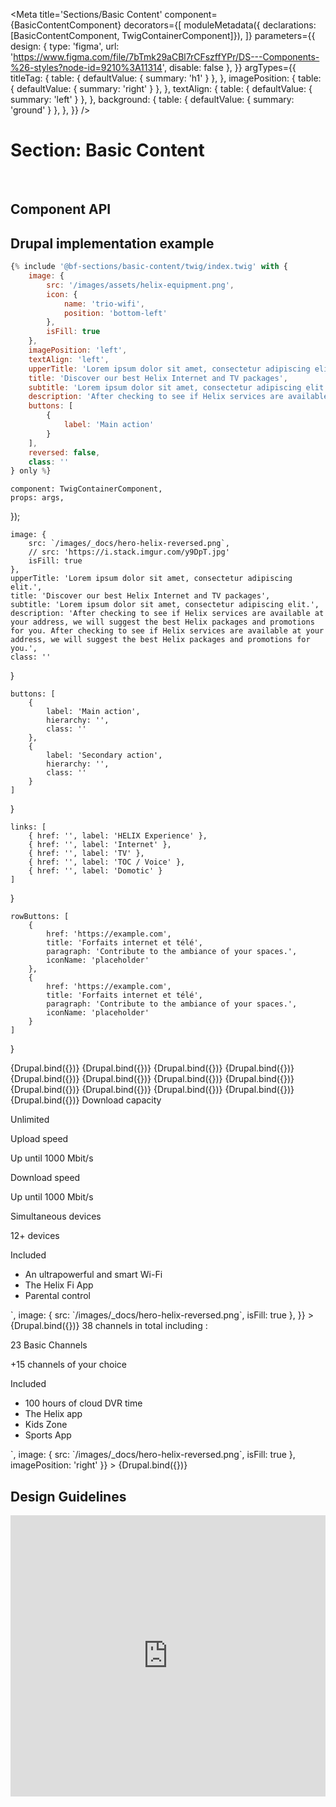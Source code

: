 
<Meta
    title='Sections/Basic Content'
    component={BasicContentComponent}
    decorators={[
        moduleMetadata({ declarations: [BasicContentComponent, TwigContainerComponent]}),
    ]}
    parameters={{
        design: {
            type: 'figma',
            url: 'https://www.figma.com/file/7bTmk29aCBl7rCFszffYPr/DS---Components-%26-styles?node-id=9210%3A11314',
            disable: false
        },
    }}
    argTypes={{
        titleTag: {
            table: { defaultValue: { summary: 'h1' } },
        },
        imagePosition: {
            table: { defaultValue: { summary: 'right' } },
        },
        textAlign: {
            table: { defaultValue: { summary: 'left' } },
        },
        background: {
            table: { defaultValue: { summary: 'ground' } },
        },
    }}
/>

# Section: Basic Content

<br/>

## Component API

<ArgsTable of={BasicContentComponent} />


## Drupal implementation example

```jsx
{% include '@bf-sections/basic-content/twig/index.twig' with {
    image: {
        src: '/images/assets/helix-equipment.png',
        icon: {
            name: 'trio-wifi',
            position: 'bottom-left'
        },
        isFill: true
    },
    imagePosition: 'left',
    textAlign: 'left',
    upperTitle: 'Lorem ipsum dolor sit amet, consectetur adipiscing elit.',
    title: 'Discover our best Helix Internet and TV packages',
    subtitle: 'Lorem ipsum dolor sit amet, consectetur adipiscing elit.',
    description: 'After checking to see if Helix services are available at your address, we will suggest the best Helix packages and promotions for you. After checking to see if Helix services are available at your address, we will suggest the best Helix packages and promotions for you.',
    buttons: [
        {
            label: 'Main action'
        }
    ],
    reversed: false,
    class: ''
} only %}
```


    component: TwigContainerComponent,
    props: args,
});

    image: {
        src: `/images/_docs/hero-helix-reversed.png`,
        // src: 'https://i.stack.imgur.com/y9DpT.jpg'
        isFill: true
    },
    upperTitle: 'Lorem ipsum dolor sit amet, consectetur adipiscing elit.',
    title: 'Discover our best Helix Internet and TV packages',
    subtitle: 'Lorem ipsum dolor sit amet, consectetur adipiscing elit.',
    description: 'After checking to see if Helix services are available at your address, we will suggest the best Helix packages and promotions for you. After checking to see if Helix services are available at your address, we will suggest the best Helix packages and promotions for you.',
    class: ''
}

    buttons: [
        {
            label: 'Main action',
            hierarchy: '',
            class: ''
        },
        {
            label: 'Secondary action',
            hierarchy: '',
            class: ''
        }
    ]
}

    links: [
        { href: '', label: 'HELIX Experience' },
        { href: '', label: 'Internet' },
        { href: '', label: 'TV' },
        { href: '', label: 'TOC / Voice' },
        { href: '', label: 'Domotic' }
    ]
}

    rowButtons: [
        {
            href: 'https://example.com',
            title: 'Forfaits internet et télé',
            paragraph: 'Contribute to the ambiance of your spaces.',
            iconName: 'placeholder'
        },
        {
            href: 'https://example.com',
            title: 'Forfaits internet et télé',
            paragraph: 'Contribute to the ambiance of your spaces.',
            iconName: 'placeholder'
        }
    ]
}

<Canvas withSource='none'>
    <Story
        name='Drupal'
        height='800px'
        args={{
            elementPath: 'sections/basic-content/_doc/template.drupal',
            ...commonProps,
            ...buttonsProps,
            image: null,
        }}
    >
        {Drupal.bind({})}
    </Story>
</Canvas>

<Canvas withSource='none'>
    <Story
        name='Drupal - With textAlign'
        height='800px'
        args={{
            elementPath: 'sections/basic-content/_doc/template.drupal',
            ...commonProps,
            ...buttonsProps,
            image: null,
            textAlign: 'center'
        }}
    >
        {Drupal.bind({})}
    </Story>
</Canvas>

<Canvas withSource='none'>
    <Story
        name='Drupal - With Links'
        height='800px'
        args={{
            elementPath: 'sections/basic-content/_doc/template.drupal',
            ...commonProps,
            image: null,
            ...linksProps,
        }}
    >
        {Drupal.bind({})}
    </Story>
</Canvas>

<Canvas withSource='none'>
    <Story
        name='Drupal - With rowButtons'
        height='800px'
        args={{
            elementPath: 'sections/basic-content/_doc/template.drupal',
            ...commonProps,
            image: null,
            ...rowButtonsProps,
        }}
    >
        {Drupal.bind({})}
    </Story>
</Canvas>

<Canvas withSource='none'>
    <Story
        name='Drupal - With image'
        height='800px'
        args={{
            elementPath: 'sections/basic-content/_doc/template.drupal',
            ...commonProps,
            image: {
                src: `/images/_docs/hero-helix-reversed.png`,
            }
        }}
    >
        {Drupal.bind({})}
    </Story>
</Canvas>

<Canvas withSource='none'>
    <Story
        name='Drupal - With image isFill true'
        height='800px'
        args={{
            elementPath: 'sections/basic-content/_doc/template.drupal',
            ...commonProps,
            image: {
                src: `/images/_docs/hero-helix-reversed.png`,
                isFill: true
            }
        }}
    >
        {Drupal.bind({})}
    </Story>
</Canvas>

<Canvas withSource='none'>
    <Story
        name='Drupal - With imagePosition right'
        height='800px'
        args={{
            elementPath: 'sections/basic-content/_doc/template.drupal',
            ...commonProps,
            imagePosition: 'right'
        }}
    >
        {Drupal.bind({})}
    </Story>
</Canvas>

<Canvas withSource='none'>
    <Story
        name='Drupal - With image icon position bottom-right'
        height='800px'
        args={{
            elementPath: 'sections/basic-content/_doc/template.drupal',
            ...commonProps,
            image: {
                src: `/images/_docs/hero-helix-reversed.png`,
                icon: {
                    name: 'trio-wifi',
                    position: 'bottom-right'
                },
                isFill: true
            }
        }}
    >
        {Drupal.bind({})}
    </Story>
</Canvas>

<Canvas withSource='none'>
    <Story
        name='Drupal - With image icon position bottom-left'
        height='800px'
        args={{
            elementPath: 'sections/basic-content/_doc/template.drupal',
            ...commonProps,
            image: {
                src: `/images/_docs/hero-helix-reversed.png`,
                icon: {
                    name: 'trio-wifi',
                    position: 'bottom-left'
                },
                isFill: true
            }
        }}
    >
        {Drupal.bind({})}
    </Story>
</Canvas>

<Canvas withSource='none'>
    <Story
        name='Drupal - With image icon position top-right'
        height='800px'
        args={{
            elementPath: 'sections/basic-content/_doc/template.drupal',
            ...commonProps,
            image: {
                src: `/images/_docs/hero-helix-reversed.png`,
                icon: {
                    name: 'trio-wifi',
                    position: 'top-right'
                },
                isFill: true
            }
        }}
    >
        {Drupal.bind({})}
    </Story>
</Canvas>

<Canvas withSource='none'>
    <Story
        name='Drupal - With image icon position top-left'
        height='800px'
        args={{
            elementPath: 'sections/basic-content/_doc/template.drupal',
            ...commonProps,
            image: {
                src: `/images/_docs/hero-helix-reversed.png`,
                icon: {
                    name: 'trio-wifi',
                    position: 'top-left'
                },
                isFill: true
            }
        }}
    >
        {Drupal.bind({})}
    </Story>
</Canvas>

<Canvas withSource='none'>
    <Story
        name='Drupal - With image icon position center'
        height='800px'
        args={{
            elementPath: 'sections/basic-content/_doc/template.drupal',
            ...commonProps,
            image: {
                src: `/images/_docs/hero-helix-reversed.png`,
                icon: {
                    name: 'trio-wifi',
                    position: 'center'
                },
                isFill: true
            }
        }}
    >
        {Drupal.bind({})}
    </Story>
</Canvas>

<Canvas withSource='none'>
    <Story
        name='Drupal - Full'
        height='800px'
        args={{
            elementPath: 'sections/basic-content/_doc/template.drupal',
            ...commonProps,
            image: {
                src: `/images/_docs/hero-helix-reversed.png`,
                icon: {
                    name: 'trio-wifi',
                    position: 'bottom-right'
                },
                isFill: true
            },
            ...buttonsProps,
            ...linksProps,
            ...rowButtonsProps
        }}
    >
        {Drupal.bind({})}
    </Story>
</Canvas>

<Canvas withSource='none'>
    <Story
        name='Drupal - Usage example 1'
        height='800px'
        args={{
            elementPath: 'sections/basic-content/_doc/template.drupal',
            title: 'Internet 100',
            description: `<p class='font-weight-bold mb-0'>Download capacity</p><p>Unlimited</p><p class='font-weight-bold mb-0'>Upload speed</p><p>Up until 1000 Mbit/s</p><p class='font-weight-bold mb-0'>Download speed</p><p>Up until 1000 Mbit/s</p><p class='font-weight-bold mb-0'>Simultaneous devices</p><p>12+ devices</p><p class='font-weight-bold'>Included</p><ul class='list-checkmark'><li class='list-checkmark__item'>An ultrapowerful and smart Wi-Fi</li><li class='list-checkmark__item'>The Helix Fi App</li><li class='list-checkmark__item'>Parental control</li></ul>`,
            image: {
                src: `/images/_docs/hero-helix-reversed.png`,
                isFill: true
            },
        }}
    >
        {Drupal.bind({})}
    </Story>
</Canvas>

<Canvas withSource='none'>
    <Story
        name='Drupal - Usage example 2'
        height='800px'
        args={{
            elementPath: 'sections/basic-content/_doc/template.drupal',
            title: 'Helix TV',
            description: `<p class='font-weight-bold'>38 channels in total including :</p><p>23 Basic Channels</p><p>+15 channels of your choice</p><p class='font-weight-bold'>Included</p><ul class='list-checkmark'><li class='list-checkmark__item'>100 hours of cloud DVR time</li><li class='list-checkmark__item'>The Helix app</li><li class='list-checkmark__item'>Kids Zone</li><li class='list-checkmark__item'>Sports App</li></ul>`,
            image: {
                src: `/images/_docs/hero-helix-reversed.png`,
                isFill: true
            },
            imagePosition: 'right'
        }}
    >
        {Drupal.bind({})}
    </Story>
</Canvas>


## Design Guidelines

<iframe width='100%' height='450' src='https://www.figma.com/embed?embed_host=share&url=https%3A%2F%2Fwww.figma.com%2Ffile%2F7bTmk29aCBl7rCFszffYPr%2FDS---Components-%2526-styles%3Fnode-id%3D9210%253A11314' frameBorder='0' allowFullScreen></iframe>